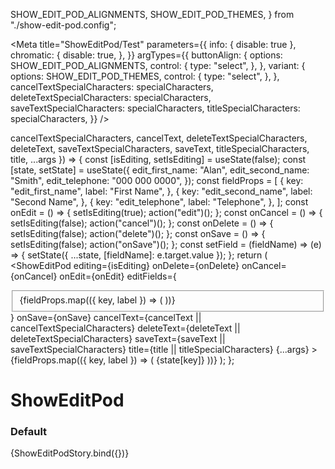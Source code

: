 
  SHOW_EDIT_POD_ALIGNMENTS,
  SHOW_EDIT_POD_THEMES,
} from "./show-edit-pod.config";

<Meta
  title="ShowEditPod/Test"
  parameters={{
    info: { disable: true },
    chromatic: {
      disable: true,
    },
  }}
  argTypes={{
    buttonAlign: {
      options: SHOW_EDIT_POD_ALIGNMENTS,
      control: {
        type: "select",
      },
    },
    variant: {
      options: SHOW_EDIT_POD_THEMES,
      control: {
        type: "select",
      },
    },
    cancelTextSpecialCharacters: specialCharacters,
    deleteTextSpecialCharacters: specialCharacters,
    saveTextSpecialCharacters: specialCharacters,
    titleSpecialCharacters: specialCharacters,
  }}
/>

  cancelTextSpecialCharacters,
  cancelText,
  deleteTextSpecialCharacters,
  deleteText,
  saveTextSpecialCharacters,
  saveText,
  titleSpecialCharacters,
  title,
  ...args
}) => {
  const [isEditing, setIsEditing] = useState(false);
  const [state, setState] = useState({
    edit_first_name: "Alan",
    edit_second_name: "Smith",
    edit_telephone: "000 000 0000",
  });
  const fieldProps = [
    {
      key: "edit_first_name",
      label: "First Name",
    },
    {
      key: "edit_second_name",
      label: "Second Name",
    },
    {
      key: "edit_telephone",
      label: "Telephone",
    },
  ];
  const onEdit = () => {
    setIsEditing(true);
    action("edit")();
  };
  const onCancel = () => {
    setIsEditing(false);
    action("cancel")();
  };
  const onDelete = () => {
    setIsEditing(false);
    action("delete")();
  };
  const onSave = () => {
    setIsEditing(false);
    action("onSave")();
  };
  const setField = (fieldName) => (e) => {
    setState({ ...state, [fieldName]: e.target.value });
  };
  return (
    <ShowEditPod
      editing={isEditing}
      onDelete={onDelete}
      onCancel={onCancel}
      onEdit={onEdit}
      editFields={
        <Fieldset>
          {fieldProps.map(({ key, label }) => (
            <Textbox
              label={label}
              key={key}
              onChange={setField(key)}
              value={state[key]}
              labelInline
              labelAlign="right"
            />
          ))}
        </Fieldset>
      }
      onSave={onSave}
      cancelText={cancelText || cancelTextSpecialCharacters}
      deleteText={deleteText || deleteTextSpecialCharacters}
      saveText={saveText || saveTextSpecialCharacters}
      title={title || titleSpecialCharacters}
      {...args}
    >
      {fieldProps.map(({ key, label }) => (
        <Content key={key} title={label}>
          {state[key]}
        </Content>
      ))}
    </ShowEditPod>
  );
};

# ShowEditPod

### Default

<Preview>
  <Story
    name="default"
    args={{
      border: BaseShowEditPod.defaultProps.border,
      buttonAlign: BaseShowEditPod.defaultProps.buttonAlign,
      cancel: BaseShowEditPod.defaultProps.cancel,
      cancelText: "Cancel",
      cancelTextSpecialCharacters: undefined,
      deleteText: "Delete",
      deleteTextSpecialCharacters: undefined,
      saveText: "Save",
      saveTextSpecialCharacters: undefined,
      saving: BaseShowEditPod.defaultProps.saving,
      title: "Person",
      titleSpecialCharacters: undefined,
      transitionName: BaseShowEditPod.defaultProps.transitionName,
      variant: BaseShowEditPod.defaultProps.variant,
    }}
  >
    {ShowEditPodStory.bind({})}
  </Story>
</Preview>
